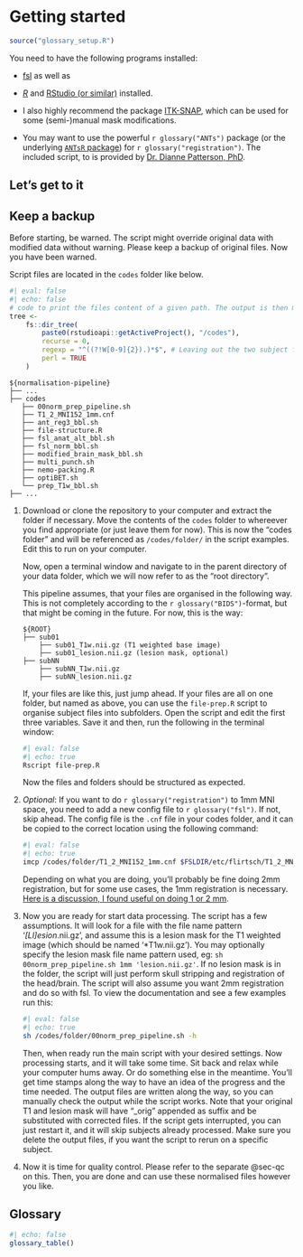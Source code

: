 # Getting started {#sec-start}

```r
source("glossary_setup.R")
```

You need to have the following programs installed:

-   [fsl](https://fsl.fmrib.ox.ac.uk/fsl/fslwiki/FSL) as well as

-   [*R*](https://www.r-project.org/) and [RStudio (or similar)](https://posit.co/downloads/) installed.

-   I also highly recommend the package [ITK-SNAP](http://itksnap.org/pmwiki/pmwiki.php?n=Main.HomePage), which can be used for some (semi-)manual mask modifications.

-   You may want to use the powerful `r glossary("ANTs")` package (or the underlying [`ANTsR` package](https://github.com/ANTsX/ANTsR)) for `r glossary("registration")`. The included script, to is provided by [Dr. Dianne Patterson, PhD](https://neuroimaging-core-docs.readthedocs.io/en/latest/pages/ants_anat_normalization-lesion.html).

## Let's get to it {#sec-gettoit}

::: callout-warning
## Keep a backup

Before starting, be warned. The script might override original data with modified data without warning. Please keep a backup of original files. Now you have been warned.
:::

Script files are located in the `codes` folder like below.

```r
#| eval: false
#| echo: false
# code to print the files content of a given path. The output is then modified sligtly for printing.
tree <-
    fs::dir_tree(
        paste0(rstudioapi::getActiveProject(), "/codes"),
        recurse = 0,
        regexp = "^((?!W[0-9]{2}).)*$", # Leaving out the two subject folders with sample data
        perl = TRUE
    )
```

```         
${normalisation-pipeline}
├── ...
├── codes
   ├── 00norm_prep_pipeline.sh
   ├── T1_2_MNI152_1mm.cnf
   ├── ant_reg3_bbl.sh
   ├── file-structure.R
   ├── fsl_anat_alt_bbl.sh
   ├── fsl_norm_bbl.sh
   ├── modified_brain_mask_bbl.sh
   ├── multi_punch.sh
   ├── nemo-packing.R
   ├── optiBET.sh
   └── prep_T1w_bbl.sh
├── ...
```

1.  Download or clone the repository to your computer and extract the folder if necessary. Move the contents of the `codes` folder to whereever you find appropriate (or just leave them for now). This is now the "codes folder" and will be referenced as `/codes/folder/` in the script examples. Edit this to run on your computer.

    Now, open a terminal window and navigate to in the parent directory of your data folder, which we will now refer to as the "root directory".

    This pipeline assumes, that your files are organised in the following way. This is not completely according to the `r glossary("BIDS")`-format, but that might be coming in the future. For now, this is the way:

    ```         
    ${ROOT}
    ├── sub01
        ├── sub01_T1w.nii.gz (T1 weighted base image)
        ├── sub01_lesion.nii.gz (lesion mask, optional)
    ├── subNN
        ├── subNN_T1w.nii.gz
        ├── subNN_lesion.nii.gz
    ```

    If, your files are like this, just jump ahead. If your files are all on one folder, but named as above, you can use the `file-prep.R` script to organise subject files into subfolders. Open the script and edit the first three variables. Save it and then, run the following in the terminal window:

    ```bash
    #| eval: false
    #| echo: true         
    Rscript file-prep.R
    ```

    Now the files and folders should be structured as expected.

2.  *Optional*: If you want to do `r glossary("registration")` to 1mm MNI space, you need to add a new config file to `r glossary("fsl")`. If not, skip ahead. The config file is the `.cnf` file in your codes folder, and it can be copied to the correct location using the following command:

    ```bash
    #| eval: false
    #| echo: true
    imcp /codes/folder/T1_2_MNI152_1mm.cnf $FSLDIR/etc/flirtsch/T1_2_MNI152_1mm.cnf
    ```

    Depending on what you are doing, you'll probably be fine doing 2mm registration, but for some use cases, the 1mm registration is necessary. [Here is a discussion, I found useful on doing 1 or 2 mm](https://www.jiscmail.ac.uk/cgi-bin/webadmin?A2=fsl;2fa01b76.1208).

3.  Now you are ready for start data processing. The script has a few assumptions. It will look for a file with the file name pattern '*\[Ll\]esion*.nii.gz', and assume this is a lesion mask for the T1 weighted image (which should be named '\*T1w.nii.gz'). You may optionally specify the lesion mask file name pattern used, eg: `sh 00norm_prep_pipeline.sh 1mm 'lesion.nii.gz'`. If no lesion mask is in the folder, the script will just perform skull stripping and registration of the head/brain. The script will also assume you want 2mm registration and do so with fsl. To view the documentation and see a few examples run this:

    ```bash
    #| eval: false
    #| echo: true           
    sh /codes/folder/00norm_prep_pipeline.sh -h
    ```

    Then, when ready run the main script with your desired settings. Now processing starts, and it will take some time. Sit back and relax while your computer hums away. Or do something else in the meantime. You'll get time stamps along the way to have an idea of the progress and the time needed. The output files are written along the way, so you can manually check the output while the script works. Note that your original T1 and lesion mask will have "\_orig" appended as suffix and be substituted with corrected files. If the script gets interrupted, you can just restart it, and it will skip subjects already processed. Make sure you delete the output files, if you want the script to rerun on a specific subject.

4.  Now it is time for quality control. Please refer to the separate @sec-qc on this. Then, you are done and can use these normalised files however you like.

## Glossary

```r
#| echo: false
glossary_table()
```
